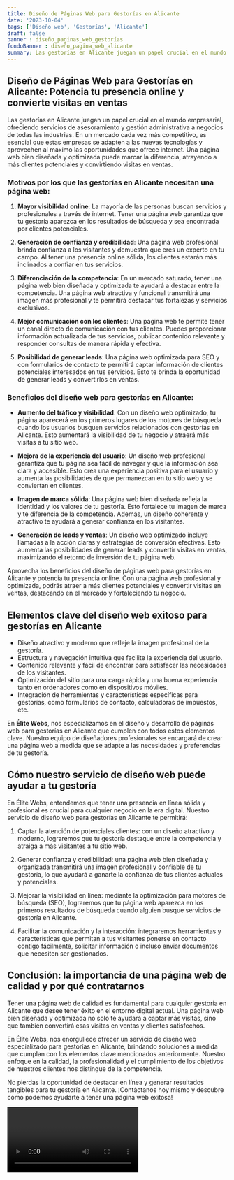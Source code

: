 ```yaml
---
title: Diseño de Páginas Web para Gestorías en Alicante
date: '2023-10-04'
tags: ['Diseño web', 'Gestorías', 'Alicante']
draft: false
banner : diseño_paginas_web_gestorías
fondoBanner : diseño_pagina_web_alicante
summary: Las gestorías en Alicante juegan un papel crucial en el mundo empresarial, ofreciendo servicios de asesoramiento y gestión administrativa a negocios de todas las industrias. En un mercado cada vez más competitivo, es esencial que estas empresas se adapten a las nuevas tecnologías y aprovechen al máximo las oportunidades que ofrece internet. Una página web bien diseñada y optimizada puede marcar la diferencia, atrayendo a más clientes potenciales y convirtiendo visitas en ventas.
---
```


## Diseño de Páginas Web para Gestorías en Alicante: Potencia tu presencia online y convierte visitas en ventas

Las gestorías en Alicante juegan un papel crucial en el mundo empresarial, ofreciendo servicios de asesoramiento y gestión administrativa a negocios de todas las industrias. En un mercado cada vez más competitivo, es esencial que estas empresas se adapten a las nuevas tecnologías y aprovechen al máximo las oportunidades que ofrece internet. Una página web bien diseñada y optimizada puede marcar la diferencia, atrayendo a más clientes potenciales y convirtiendo visitas en ventas.

### Motivos por los que las gestorías en Alicante necesitan una página web:

1. **Mayor visibilidad online**: La mayoría de las personas buscan servicios y profesionales a través de internet. Tener una página web garantiza que tu gestoría aparezca en los resultados de búsqueda y sea encontrada por clientes potenciales.

2. **Generación de confianza y credibilidad**: Una página web profesional brinda confianza a los visitantes y demuestra que eres un experto en tu campo. Al tener una presencia online sólida, los clientes estarán más inclinados a confiar en tus servicios.

3. **Diferenciación de la competencia**: En un mercado saturado, tener una página web bien diseñada y optimizada te ayudará a destacar entre la competencia. Una página web atractiva y funcional transmitirá una imagen más profesional y te permitirá destacar tus fortalezas y servicios exclusivos.

4. **Mejor comunicación con los clientes**: Una página web te permite tener un canal directo de comunicación con tus clientes. Puedes proporcionar información actualizada de tus servicios, publicar contenido relevante y responder consultas de manera rápida y efectiva.

5. **Posibilidad de generar leads**: Una página web optimizada para SEO y con formularios de contacto te permitirá captar información de clientes potenciales interesados en tus servicios. Esto te brinda la oportunidad de generar leads y convertirlos en ventas.

### Beneficios del diseño web para gestorías en Alicante:

- **Aumento del tráfico y visibilidad**: Con un diseño web optimizado, tu página aparecerá en los primeros lugares de los motores de búsqueda cuando los usuarios busquen servicios relacionados con gestorías en Alicante. Esto aumentará la visibilidad de tu negocio y atraerá más visitas a tu sitio web.

- **Mejora de la experiencia del usuario**: Un diseño web profesional garantiza que tu página sea fácil de navegar y que la información sea clara y accesible. Esto crea una experiencia positiva para el usuario y aumenta las posibilidades de que permanezcan en tu sitio web y se conviertan en clientes.

- **Imagen de marca sólida**: Una página web bien diseñada refleja la identidad y los valores de tu gestoría. Esto fortalece tu imagen de marca y te diferencia de la competencia. Además, un diseño coherente y atractivo te ayudará a generar confianza en los visitantes.

- **Generación de leads y ventas**: Un diseño web optimizado incluye llamadas a la acción claras y estrategias de conversión efectivas. Esto aumenta las posibilidades de generar leads y convertir visitas en ventas, maximizando el retorno de inversión de tu página web.

Aprovecha los beneficios del diseño de páginas web para gestorías en Alicante y potencia tu presencia online. Con una página web profesional y optimizada, podrás atraer a más clientes potenciales y convertir visitas en ventas, destacando en el mercado y fortaleciendo tu negocio.

<GifSeo />

<Cta />

## Elementos clave del diseño web exitoso para gestorías en Alicante

- Diseño atractivo y moderno que refleje la imagen profesional de la gestoría.
- Estructura y navegación intuitiva que facilite la experiencia del usuario.
- Contenido relevante y fácil de encontrar para satisfacer las necesidades de los visitantes.
- Optimización del sitio para una carga rápida y una buena experiencia tanto en ordenadores como en dispositivos móviles.
- Integración de herramientas y características específicas para gestorías, como formularios de contacto, calculadoras de impuestos, etc.

En **Élite Webs**, nos especializamos en el diseño y desarrollo de páginas web para gestorías en Alicante que cumplen con todos estos elementos clave. Nuestro equipo de diseñadores profesionales se encargará de crear una página web a medida que se adapte a las necesidades y preferencias de tu gestoría.

## Cómo nuestro servicio de diseño web puede ayudar a tu gestoría

En Élite Webs, entendemos que tener una presencia en línea sólida y profesional es crucial para cualquier negocio en la era digital. Nuestro servicio de diseño web para gestorías en Alicante te permitirá:

1. Captar la atención de potenciales clientes: con un diseño atractivo y moderno, lograremos que tu gestoría destaque entre la competencia y atraiga a más visitantes a tu sitio web.

2. Generar confianza y credibilidad: una página web bien diseñada y organizada transmitirá una imagen profesional y confiable de tu gestoría, lo que ayudará a ganarte la confianza de tus clientes actuales y potenciales.

3. Mejorar la visibilidad en línea: mediante la optimización para motores de búsqueda (SEO), lograremos que tu página web aparezca en los primeros resultados de búsqueda cuando alguien busque servicios de gestoría en Alicante.

4. Facilitar la comunicación y la interacción: integraremos herramientas y características que permitan a tus visitantes ponerse en contacto contigo fácilmente, solicitar información o incluso enviar documentos que necesiten ser gestionados.

## Conclusión: la importancia de una página web de calidad y por qué contratarnos

Tener una página web de calidad es fundamental para cualquier gestoría en Alicante que desee tener éxito en el entorno digital actual. Una página web bien diseñada y optimizada no solo te ayudará a captar más visitas, sino que también convertirá esas visitas en ventas y clientes satisfechos.

En Élite Webs, nos enorgullece ofrecer un servicio de diseño web especializado para gestorías en Alicante, brindando soluciones a medida que cumplan con los elementos clave mencionados anteriormente. Nuestro enfoque en la calidad, la profesionalidad y el cumplimiento de los objetivos de nuestros clientes nos distingue de la competencia.

No pierdas la oportunidad de destacar en línea y generar resultados tangibles para tu gestoría en Alicante. ¡Contáctanos hoy mismo y descubre cómo podemos ayudarte a tener una página web exitosa!

<Video />

<CtaBot job='Gestorías' city='Alicante'/>

<Gmaps query='Alicante+españa+maps' />